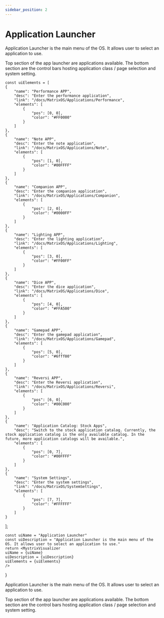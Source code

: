 ```yaml
---
sidebar_position: 2
---
```



# Application Launcher

Application Launcher is the main menu of the OS. It allows user to select an application to use.

Top section of the app launcher are applications available. The bottom section are the control bars hosting application class / page selection and system setting.


    const uiElements = [
    {
        "name": "Performance APP",
        "desc": "Enter the performance application",
        "link": "/docs/MatrixOS/Applications/Performance",
        "elements": [
            {
                "pos": [0, 0],
                "color": "#FF0000"
            }
        ]
    },
    {
        "name": "Note APP",
        "desc": "Enter the note application",
        "link": "/docs/MatrixOS/Applications/Note",
        "elements": [
            {
                "pos": [1, 0],
                "color": "#00FFFF"
            }
        ]
    },
    {
        "name": "Companion APP",
        "desc": "Enter the companion application",
        "link": "/docs/MatrixOS/Applications/Companion",
        "elements": [
            {
                "pos": [2, 0],
                "color": "#0000FF"
            }
        ]
    },
    {
        "name": "Lighting APP",
        "desc": "Enter the lighting application",
        "link": "/docs/MatrixOS/Applications/Lighting",
        "elements": [
            {
                "pos": [3, 0],
                "color": "#FF00FF"
            }
        ]
    },
    {
        "name": "Dice APP",
        "desc": "Enter the dice application",
        "link": "/docs/MatrixOS/Applications/Dice",
        "elements": [
            {
                "pos": [4, 0],
                "color": "#FFA500"
            }
        ]
    },
    {
        "name": "Gamepad APP",
        "desc": "Enter the gamepad application",
        "link": "/docs/MatrixOS/Applications/Gamepad",
        "elements": [
            {
                "pos": [5, 0],
                "color": "#6fff00"
            }
        ]
    },
    {
        "name": "Reversi APP",
        "desc": "Enter the Reversi application",
        "link": "/docs/MatrixOS/Applications/Reversi",
        "elements": [
            {
                "pos": [6, 0],
                "color": "#00C000"
            }
        ]
    },
    {
        "name": "Application Catalog: Stock Apps",
        "desc": "Switch to the stock application catalog. Currently, the stock application catalog is the only available catalog. In the future, more application catalogs will be available.",
        "elements": [
            {
                "pos": [0, 7],
                "color": "#00FFFF"
            }
        ]
    },
    {
        "name": "System Settings",
        "desc": "Enter the system settings",
        "link": "/docs/MatrixOS/SystemSettings",
        "elements": [
            {
                "pos": [7, 7],
                "color": "#FFFFFF"
            }
        ]
    }
];


    const uiName = "Application Launcher"
    const uiDescription = "Application Launcher is the main menu of the OS. It allows user to select an application to use."
    return <MystrixVisualizer 
    uiName = {uiName}
    uiDescription = {uiDescription}
    uiElements = {uiElements}
    />
}

<ApplicationLauncher />

Application Launcher is the main menu of the OS. It allows user to select an application to use.

Top section of the app launcher are applications available. The bottom section are the control bars hosting application class / page selection and system setting.